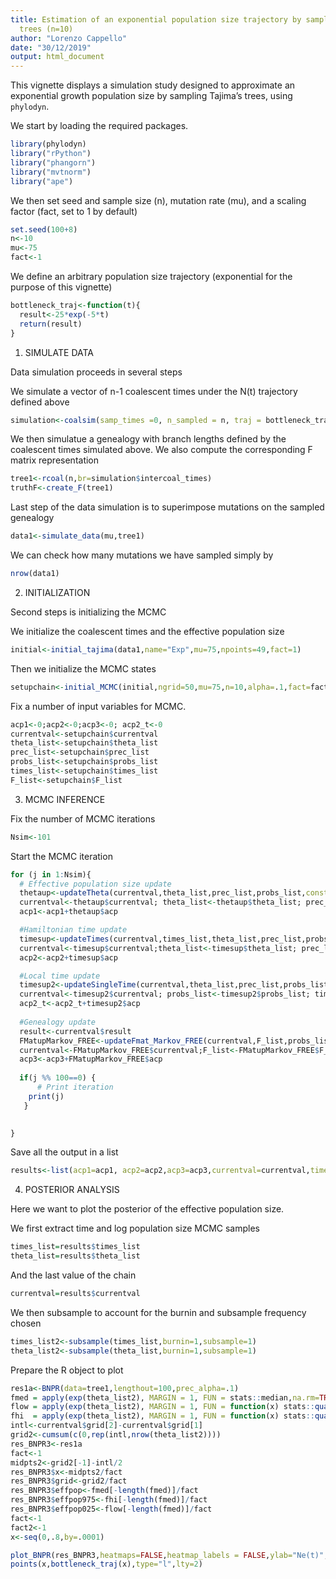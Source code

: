 ```yaml
---
title: Estimation of an exponential population size trajectory by sampling Tajima’s
  trees (n=10)
author: "Lorenzo Cappello"
date: "30/12/2019"
output: html_document
---
```


This vignette displays a simulation study designed to approximate an exponential growth population size by sampling Tajima's trees, using `phylodyn`.

We start by loading the required packages.

```r
library(phylodyn)
library("rPython")
library("phangorn")
library("mvtnorm")
library("ape")
```

We then set seed and sample size (n), mutation rate (mu), and a scaling factor (fact, set to 1 by default)
```r
set.seed(100+8)
n<-10
mu<-75
fact<-1
```


We define an arbitrary population size trajectory (exponential for the purpose of this vignette)
```r
bottleneck_traj<-function(t){
  result<-25*exp(-5*t)
  return(result)
}
```

1) SIMULATE DATA

Data simulation proceeds in several steps

We simulate a vector of n-1 coalescent times under the N(t) trajectory defined above
```r
simulation<-coalsim(samp_times =0, n_sampled = n, traj = bottleneck_traj)
```

We then simulatue a genealogy with branch lengths defined by the coalescent times simulated above. We also compute the corresponding F matrix representation
```r
tree1<-rcoal(n,br=simulation$intercoal_times)
truthF<-create_F(tree1)
```

Last step of the data simulation is to superimpose mutations on the sampled genealogy
```r
data1<-simulate_data(mu,tree1)
```

We can check how many mutations we have sampled simply by 
```r
nrow(data1)
```

2) INITIALIZATION

Second steps is initializing the MCMC

We initialize the coalescent times and the effective population size

```r
initial<-initial_tajima(data1,name="Exp",mu=75,npoints=49,fact=1)
```

Then we initialize the MCMC states
```r
setupchain<-initial_MCMC(initial,ngrid=50,mu=75,n=10,alpha=.1,fact=fact)
```

Fix a number of  input variables for MCMC. 

```r
acp1<-0;acp2<-0;acp3<-0; acp2_t<-0
currentval<-setupchain$currentval
theta_list<-setupchain$theta_list
prec_list<-setupchain$prec_list
probs_list<-setupchain$probs_list
times_list<-setupchain$times_list
F_list<-setupchain$F_list
```

3) MCMC INFERENCE

Fix the number of MCMC iterations
```r
Nsim<-101
```
Start the MCMC iteration

```r
for (j in 1:Nsim){
  # Effective population size update
  thetaup<-updateTheta(currentval,theta_list,prec_list,probs_list,const=1,j=1,nsites=mu,eps=.06)
  currentval<-thetaup$currentval; theta_list<-thetaup$theta_list; prec_list<-thetaup$prec_list; probs_list<-thetaup$probs_list
  acp1<-acp1+thetaup$acp

  #Hamiltonian time update
  timesup<-updateTimes(currentval,times_list,theta_list,prec_list,probs_list,const=1,nsites=mu,eps=0.007)
  currentval<-timesup$currentval;theta_list<-timesup$theta_list; prec_list<-timesup$prec_list; probs_list<-timesup$probs_list; times_list<-timesup$times_list
  acp2<-acp2+timesup$acp

  #Local time update
  timesup2<-updateSingleTime(currentval,theta_list,prec_list,probs_list,const=1,nsites=mu)
  currentval<-timesup2$currentval; probs_list<-timesup2$probs_list; times_list<-timesup2$times_list
  acp2_t<-acp2_t+timesup2$acp
  
  #Genealogy update
  result<-currentval$result
  FMatupMarkov_FREE<-updateFmat_Markov_FREE(currentval,F_list,probs_list,const=1,nsites=mu,initial$oldsuff,n)
  currentval<-FMatupMarkov_FREE$currentval;F_list<-FMatupMarkov_FREE$F_list; probs_list<-FMatupMarkov_FREE$probs_list; 
  acp3<-acp3+FMatupMarkov_FREE$acp
  
  if(j %% 100==0) {
      # Print iteration
    print(j)
   }
  

}
```

Save all the output in a list 
```r
results<-list(acp1=acp1, acp2=acp2,acp3=acp3,currentval=currentval,times_list=times_list,probs_list=probs_list,theta_list=theta_list,prec_list=prec_list)
```

4) POSTERIOR ANALYSIS

Here we want to plot the posterior of the effective population size. 

We first extract time and log population size MCMC samples

```r
times_list=results$times_list
theta_list=results$theta_list
```

And the last value of the chain

```r
currentval=results$currentval
```

We then subsample to account for the burnin and subsample frequency chosen 
```r
times_list2<-subsample(times_list,burnin=1,subsample=1)
theta_list2<-subsample(theta_list,burnin=1,subsample=1)
```

Prepare the R object to plot
```r
res1a<-BNPR(data=tree1,lengthout=100,prec_alpha=.1)
fmed = apply(exp(theta_list2), MARGIN = 1, FUN = stats::median,na.rm=TRUE)
flow = apply(exp(theta_list2), MARGIN = 1, FUN = function(x) stats::quantile(x, .025, na.rm=TRUE) )
fhi  = apply(exp(theta_list2), MARGIN = 1, FUN = function(x) stats::quantile(x, .975, na.rm=TRUE))
intl<-currentval$grid[2]-currentval$grid[1]
grid2<-cumsum(c(0,rep(intl,nrow(theta_list2))))
res_BNPR3<-res1a
fact<-1
midpts2<-grid2[-1]-intl/2
res_BNPR3$x<-midpts2/fact
res_BNPR3$grid<-grid2/fact
res_BNPR3$effpop<-fmed[-length(fmed)]/fact
res_BNPR3$effpop975<-fhi[-length(fmed)]/fact
res_BNPR3$effpop025<-flow[-length(fmed)]/fact
fact<-1
fact2<-1
x<-seq(0,.8,by=.0001)
```

```r
plot_BNPR(res_BNPR3,heatmaps=FALSE,heatmap_labels = FALSE,ylab="Ne(t)",main="(A) Ne(t) BESTT",xlim=c(.77,0),ylim=c(.001,10000))
points(x,bottleneck_traj(x),type="l",lty=2)
```